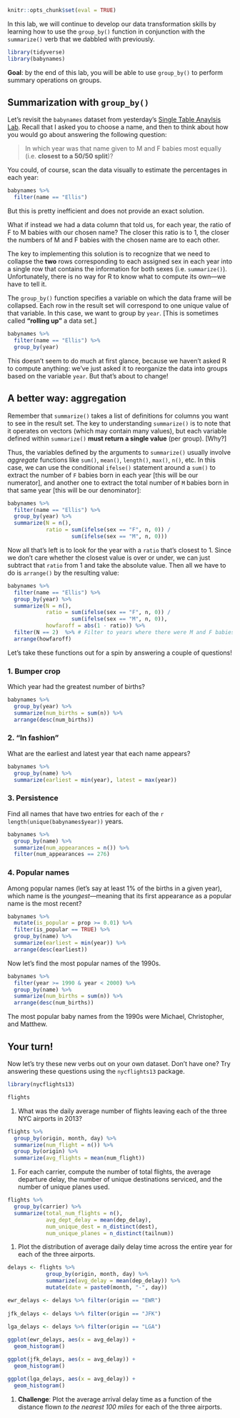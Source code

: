```r
knitr::opts_chunk$set(eval = TRUE)
```

In this lab, we will continue to develop our data transformation skills by learning how to use the `group_by()` function in conjunction with the `summarize()` verb that we dabbled with previously. 

```r
library(tidyverse)
library(babynames)
```

**Goal**: by the end of this lab, you will be able to use `group_by()` to perform summary operations on groups. 

## Summarization with `group_by()` 

Let's revisit the `babynames` dataset from yesterday's [Single Table Anaylsis Lab](lab-single_table.html). Recall that I asked you to choose a name, and then to think about how you would go about answering the following question:

> In which year was that name given to M and F babies most equally (i.e. **closest to a 50/50 split**)?

You could, of course, scan the data visually to estimate the percentages in each year:

```r
babynames %>%
  filter(name == "Ellis")
```

But this is pretty inefficient and does not provide an exact solution. 

What if instead we had a data column that told us, for each year, the ratio of F to M babies with our chosen name? The closer this ratio is to 1, the closer the numbers of M and F babies with the chosen name are to each other.   

The key to implementing this solution is to recognize that we need to collapse the **two** rows corresponding to each assigned sex in each year into a single row that contains the information for both sexes (i.e. `summarize()`). Unfortunately, there is no way for R to know what to compute its own---we have to tell it. 

The `group_by()` function specifies a variable on which the data frame will be collapsed. Each row in the result set will correspond to one unique value of that variable. In this case, we want to group by `year`. [This is sometimes called **"rolling up"** a data set.]

```r
babynames %>%
  filter(name == "Ellis") %>%
  group_by(year)
```

This doesn't seem to do much at first glance, because we haven't asked R to compute anything: we've just asked it to reorganize the data into groups based on the variable `year`. But that's about to change!

## A better way: aggregation
Remember that `summarize()` takes a list of definitions for columns you want to see in the result set. The key to understanding `summarize()` is to note that it operates on vectors (which may contain many values), but each variable defined within `summarize()` **must return a single value** (per group). [Why?] 

Thus, the variables defined by the arguments to `summarize()` usually involve *aggregate* functions like `sum()`, `mean()`, `length()`, `max()`, `n()`, etc. In this case, we can use the conditional `ifelse()` statement around a `sum()` to extract the number of `F` babies born in each year [this will be our numerator], and another one to extract the total number of `M` babies born in that same year [this will be our denominator]:

```r
babynames %>%
  filter(name == "Ellis") %>%
  group_by(year) %>%
  summarize(N = n(), 
            ratio = sum(ifelse(sex == "F", n, 0)) / 
                    sum(ifelse(sex == "M", n, 0)))
```

Now all that's left is to look for the year with a `ratio` that's closest to 1. Since we don't care whether the closest value is over or under, we can just subtract that `ratio` from 1 and take the absolute value. Then all we have to do is `arrange()` by the resulting value:

```r
babynames %>%
  filter(name == "Ellis") %>%
  group_by(year) %>%
  summarize(N = n(), 
            ratio = sum(ifelse(sex == "F", n, 0)) / 
                    sum(ifelse(sex == "M", n, 0)),
            howfaroff = abs(1 - ratio)) %>%
  filter(N == 2)  %>% # Filter to years where there were M and F babies with name
  arrange(howfaroff)
```

Let's take these functions out for a spin by answering a couple of questions!

### 1. Bumper crop
Which year had the greatest number of births?

```r
babynames %>%
  group_by(year) %>%
  summarize(num_births = sum(n)) %>%
  arrange(desc(num_births)) 
```

### 2. "In fashion"
What are the earliest and latest year that each name appears?

```r
babynames %>%
  group_by(name) %>%
  summarize(earliest = min(year), latest = max(year))
```

### 3. Persistence
Find all names that have two entries for each of the `r length(unique(babynames$year))` years.

```r
babynames %>%
  group_by(name) %>%
  summarize(num_appearances = n()) %>%
  filter(num_appearances == 276)
```

### 4. Popular names
Among popular names (let's say at least 1% of the births in a given year), which name is the *youngest*---meaning that its first appearance as a popular name is the most recent? 

```r
babynames %>%
  mutate(is_popular = prop >= 0.01) %>%
  filter(is_popular == TRUE) %>%
  group_by(name) %>%
  summarize(earliest = min(year)) %>%
  arrange(desc(earliest))
```

Now let's find the most popular names of the 1990s. 

```r
babynames %>%
  filter(year >= 1990 & year < 2000) %>%
  group_by(name) %>%
  summarize(num_births = sum(n)) %>%
  arrange(desc(num_births))
```

The most popular baby names from the 1990s were Michael, Christopher, and Matthew. 

## Your turn!
Now let's try these new verbs out on your own dataset. Don't have one? Try answering these questions using the `nycflights13` package.

```r
library(nycflights13)

flights
```

#. What was the daily average number of flights leaving each of the three NYC airports in 2013?
```r

flights %>% 
  group_by(origin, month, day) %>%
  summarize(num_flight = n()) %>%
  group_by(origin) %>%
  summarize(avg_flights = mean(num_flight))

```
#. For each carrier, compute the number of total flights, the average departure delay, the number of unique destinations serviced, and the number of unique planes used. 
```r

flights %>%
  group_by(carrier) %>% 
  summarize(total_num_flights = n(),
            avg_dept_delay = mean(dep_delay),
            num_unique_dest = n_distinct(dest),
            num_unique_planes = n_distinct(tailnum))

```
#. Plot the distribution of average daily delay time across the entire year for each of the three airports. 
```r

delays <- flights %>% 
            group_by(origin, month, day) %>%
            summarize(avg_delay = mean(dep_delay)) %>%
            mutate(date = paste0(month, "-", day))

ewr_delays <- delays %>% filter(origin == "EWR")
  
jfk_delays <- delays %>% filter(origin == "JFK")
  
lga_delays <- delays %>% filter(origin == "LGA")

ggplot(ewr_delays, aes(x = avg_delay)) + 
  geom_histogram()

ggplot(jfk_delays, aes(x = avg_delay)) + 
  geom_histogram()

ggplot(lga_delays, aes(x = avg_delay)) + 
  geom_histogram()

```
#. **Challenge**: Plot the average arrival delay time as a function of the distance flown *to the nearest 100 miles* for each of the three airports.
```r


```
